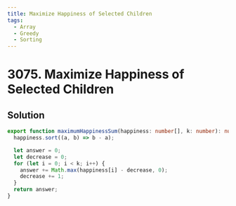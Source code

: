 ```yaml
---
title: Maximize Happiness of Selected Children
tags:
  - Array
  - Greedy
  - Sorting
---
```


# 3075. Maximize Happiness of Selected Children

<Badges>
  <LevelBadge level="medium" />
  <TopicBadge name="Array" slug="array" />
  <TopicBadge name="Greedy" slug="greedy" />
  <TopicBadge name="Sorting" slug="sorting" />
</Badges>

## Solution

```typescript filename="solution.ts" copy
export function maximumHappinessSum(happiness: number[], k: number): number {
  happiness.sort((a, b) => b - a);

  let answer = 0;
  let decrease = 0;
  for (let i = 0; i < k; i++) {
    answer += Math.max(happiness[i] - decrease, 0);
    decrease += 1;
  }
  return answer;
}
```

<ProblemLink
  codingSite="leetcode"
  href="https://leetcode.com/problems/maximize-happiness-of-selected-children"
  title="Maximize Happiness of Selected Children"
/>
